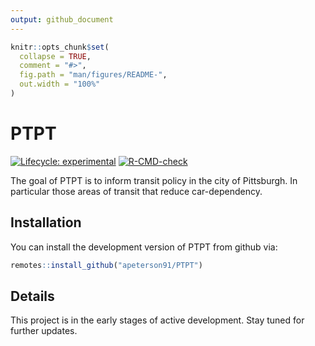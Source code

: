 ```yaml
---
output: github_document
---
```


<!-- README.md is generated from README.Rmd. Please edit that file -->

```r
knitr::opts_chunk$set(
  collapse = TRUE,
  comment = "#>",
  fig.path = "man/figures/README-",
  out.width = "100%"
)
```

# PTPT

<!-- badges: start -->
[![Lifecycle: experimental](https://img.shields.io/badge/lifecycle-experimental-orange.svg)](https://lifecycle.r-lib.org/articles/stages.html#experimental)
[![R-CMD-check](https://github.com/apeterson91/PTPT/workflows/R-CMD-check/badge.svg)](https://github.com/apeterson91/PTPT/actions)
<!-- badges: end -->

The goal of PTPT is to inform transit policy in the city of Pittsburgh. In particular those areas of 
transit that reduce car-dependency.

## Installation

You can install the development version of PTPT from github via:

``` r
remotes::install_github("apeterson91/PTPT")
```

## Details


This project is in the early stages of active development. Stay tuned for further updates.


